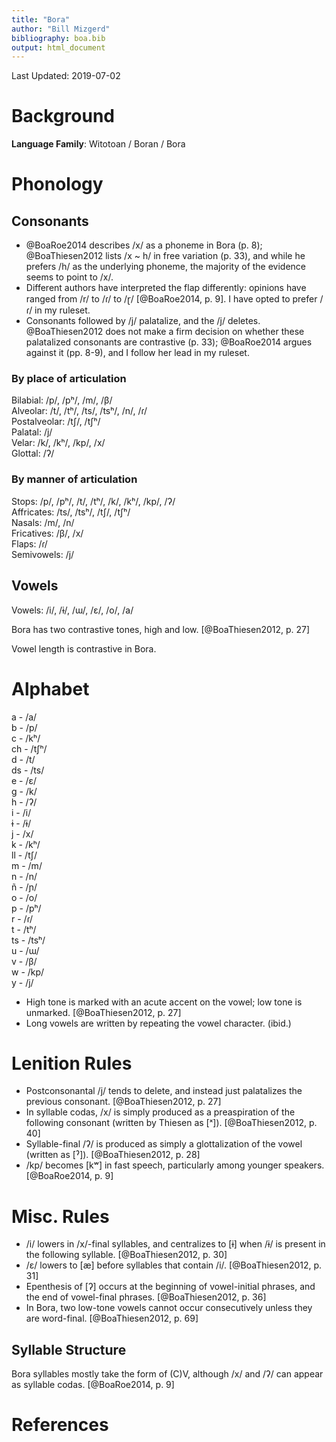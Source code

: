 ```yaml
---
title: "Bora"
author: "Bill Mizgerd"
bibliography: boa.bib
output: html_document
---
```


Last Updated: 2019-07-02

# Background

**Language Family**: Witotoan / Boran / Bora

# Phonology

## Consonants

* @BoaRoe2014 describes /x/ as a phoneme in Bora (p. 8); @BoaThiesen2012 lists /x ~ h/ in free variation (p. 33), and while he prefers /h/ as the underlying phoneme, the majority of the evidence seems to point to /x/.
* Different authors have interpreted the flap differently: opinions have ranged from /r/ to /ɾ/ to /ɽ/ [@BoaRoe2014, p. 9]. I have opted to prefer /ɾ/ in my ruleset.
* Consonants followed by /j/ palatalize, and the /j/ deletes. @BoaThiesen2012 does not make a firm decision on whether these palatalized consonants are contrastive (p. 33); @BoaRoe2014 argues against it (pp. 8-9), and I follow her lead in my ruleset.

### By place of articulation

Bilabial: /p/, /pʰ/, /m/, /β/  
Alveolar: /t/, /tʰ/, /ts/, /tsʰ/, /n/, /ɾ/  
Postalveolar: /tʃ/, /tʃʰ/  
Palatal: /j/  
Velar: /k/, /kʰ/, /kp/, /x/  
Glottal: /ʔ/  

### By manner of articulation

Stops: /p/, /pʰ/, /t/, /tʰ/, /k/, /kʰ/, /kp/, /ʔ/  
Affricates: /ts/, /tsʰ/, /tʃ/, /tʃʰ/  
Nasals: /m/, /n/  
Fricatives: /β/, /x/  
Flaps: /ɾ/  
Semivowels: /j/  

## Vowels

Vowels: /i/, /ɨ/, /ɯ/, /ɛ/, /o/, /a/  

Bora has two contrastive tones, high and low. [@BoaThiesen2012, p. 27]

Vowel length is contrastive in Bora.

# Alphabet

a - /a/  
b - /p/  
c - /kʰ/  
ch - /tʃʰ/  
d - /t/  
ds - /ts/  
e - /ɛ/  
g - /k/  
h - /ʔ/  
i - /i/  
ɨ - /ɨ/  
j - /x/  
k - /kʰ/  
ll - /tʃ/  
m - /m/  
n - /n/  
ñ - /ɲ/  
o - /o/  
p - /pʰ/  
r - /ɾ/  
t - /tʰ/  
ts - /tsʰ/  
u - /ɯ/  
v - /β/  
w - /kp/  
y - /j/  

* High tone is marked with an acute accent on the vowel; low tone is unmarked. [@BoaThiesen2012, p. 27]
* Long vowels are written by repeating the vowel character. (ibid.)

# Lenition Rules

* Postconsonantal /j/ tends to delete, and instead just palatalizes the previous consonant. [@BoaThiesen2012, p. 27]
* In syllable codas, /x/ is simply produced as a preaspiration of the following consonant (written by Thiesen as [ˣ]). [@BoaThiesen2012, p. 40]
* Syllable-final /ʔ/ is produced as simply a glottalization of the vowel (written as [ˀ]). [@BoaThiesen2012, p. 28]
* /kp/ becomes [kʷ] in fast speech, particularly among younger speakers. [@BoaRoe2014, p. 9]

# Misc. Rules

* /i/ lowers in /x/-final syllables, and centralizes to [ɨ] when /ɨ/ is present in the following syllable. [@BoaThiesen2012, p. 30]
* /ɛ/ lowers to [æ] before syllables that contain /i/. [@BoaThiesen2012, p. 31]
* Epenthesis of [ʔ] occurs at the beginning of vowel-initial phrases, and the end of vowel-final phrases. [@BoaThiesen2012, p. 36]
* In Bora, two low-tone vowels cannot occur consecutively unless they are word-final. [@BoaThiesen2012, p. 69]

## Syllable Structure

Bora syllables mostly take the form of (C)V, although /x/ and /ʔ/ can appear as syllable codas. [@BoaRoe2014, p. 9]

# References
